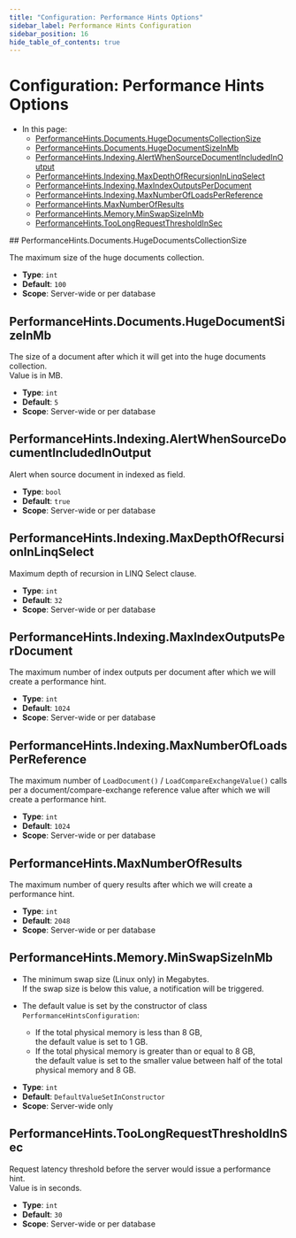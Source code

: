 ```yaml
---
title: "Configuration: Performance Hints Options"
sidebar_label: Performance Hints Configuration
sidebar_position: 16
hide_table_of_contents: true
---
```



# Configuration: Performance Hints Options
<Admonition type="note" title="Note">

* In this page:  
  * [PerformanceHints.Documents.HugeDocumentsCollectionSize](../../server/configuration/performance-hints-configuration.mdx#performancehintsdocumentshugedocumentscollectionsize)
  * [PerformanceHints.Documents.HugeDocumentSizeInMb](../../server/configuration/performance-hints-configuration.mdx#performancehintsdocumentshugedocumentsizeinmb)
  * [PerformanceHints.Indexing.AlertWhenSourceDocumentIncludedInOutput](../../server/configuration/performance-hints-configuration.mdx#performancehintsindexingalertwhensourcedocumentincludedinoutput)
  * [PerformanceHints.Indexing.MaxDepthOfRecursionInLinqSelect](../../server/configuration/performance-hints-configuration.mdx#performancehintsindexingmaxdepthofrecursioninlinqselect)
  * [PerformanceHints.Indexing.MaxIndexOutputsPerDocument](../../server/configuration/performance-hints-configuration.mdx#performancehintsindexingmaxindexoutputsperdocument)  
  * [PerformanceHints.Indexing.MaxNumberOfLoadsPerReference](../../server/configuration/performance-hints-configuration.mdx#performancehintsindexingmaxnumberofloadsperreference)
  * [PerformanceHints.MaxNumberOfResults](../../server/configuration/performance-hints-configuration.mdx#performancehintsmaxnumberofresults)
  * [PerformanceHints.Memory.MinSwapSizeInMb](../../server/configuration/performance-hints-configuration.mdx#performancehintsmemoryminswapsizeinmb)
  * [PerformanceHints.TooLongRequestThresholdInSec](../../server/configuration/performance-hints-configuration.mdx#performancehintstoolongrequestthresholdinsec)

</Admonition>
## PerformanceHints.Documents.HugeDocumentsCollectionSize

The maximum size of the huge documents collection.

- **Type**: `int`
- **Default**: `100`
- **Scope**: Server-wide or per database



## PerformanceHints.Documents.HugeDocumentSizeInMb

The size of a document after which it will get into the huge documents collection.  
Value is in MB.

- **Type**: `int`
- **Default**: `5`
- **Scope**: Server-wide or per database



## PerformanceHints.Indexing.AlertWhenSourceDocumentIncludedInOutput

Alert when source document in indexed as field.

- **Type**: `bool`
- **Default**: `true`
- **Scope**: Server-wide or per database



## PerformanceHints.Indexing.MaxDepthOfRecursionInLinqSelect

Maximum depth of recursion in LINQ Select clause.

- **Type**: `int`
- **Default**: `32`
- **Scope**: Server-wide or per database



## PerformanceHints.Indexing.MaxIndexOutputsPerDocument

The maximum number of index outputs per document after which we will create a performance hint.

- **Type**: `int`
- **Default**: `1024`
- **Scope**: Server-wide or per database



## PerformanceHints.Indexing.MaxNumberOfLoadsPerReference

The maximum number of `LoadDocument()` / `LoadCompareExchangeValue()` calls per a document/compare-exchange reference value 
after which we will create a performance hint.

- **Type**: `int`
- **Default**: `1024`
- **Scope**: Server-wide or per database



## PerformanceHints.MaxNumberOfResults

The maximum number of query results after which we will create a performance hint.

- **Type**: `int`
- **Default**: `2048`
- **Scope**: Server-wide or per database



## PerformanceHints.Memory.MinSwapSizeInMb

* The minimum swap size (Linux only) in Megabytes.  
  If the swap size is below this value, a notification will be triggered.

* The default value is set by the constructor of class `PerformanceHintsConfiguration`:  
  * If the total physical memory is less than 8 GB,  
    the default value is set to 1 GB.
  * If the total physical memory is greater than or equal to 8 GB,  
    the default value is set to the smaller value between half of the total physical memory and 8 GB.
- **Type**: `int`
- **Default**: `DefaultValueSetInConstructor`
- **Scope**: Server-wide only



## PerformanceHints.TooLongRequestThresholdInSec

Request latency threshold before the server would issue a performance hint.  
Value is in seconds.

- **Type**: `int`
- **Default**: `30`
- **Scope**: Server-wide or per database


